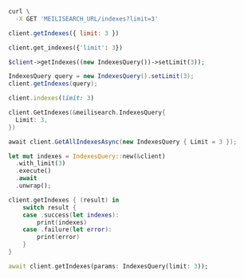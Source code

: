 <CodeGroup>

```bash cURL
curl \
  -X GET 'MEILISEARCH_URL/indexes?limit=3'
```

```javascript JS
client.getIndexes({ limit: 3 })
```

```python Python
client.get_indexes({'limit': 3})
```

```php PHP
$client->getIndexes((new IndexesQuery())->setLimit(3));
```

```java Java
IndexesQuery query = new IndexesQuery().setLimit(3);
client.getIndexes(query);
```

```ruby Ruby
client.indexes(limit: 3)
```

```go Go
client.GetIndexes(&meilisearch.IndexesQuery{
  Limit: 3,
})
```

```csharp C#
await client.GetAllIndexesAsync(new IndexesQuery { Limit = 3 });
```

```rust Rust
let mut indexes = IndexesQuery::new(&client)
  .with_limit(3)
  .execute()
  .await
  .unwrap();
```

```swift Swift
client.getIndexes { (result) in
    switch result {
    case .success(let indexes):
        print(indexes)
    case .failure(let error):
        print(error)
    }
}
```

```dart Dart
await client.getIndexes(params: IndexesQuery(limit: 3));
```
</CodeGroup>